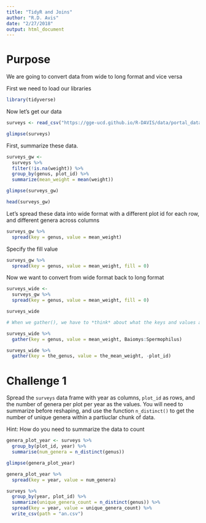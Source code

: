```yaml
---
title: "TidyR and Joins"
author: "R.D. Avis"
date: "2/27/2018"
output: html_document
---
```


# Purpose
We are going to convert data from wide to long format and vice versa

First we need to load our libraries

```r
library(tidyverse)
```

Now let's get our data

```r
surveys <- read_csv("https://gge-ucd.github.io/R-DAVIS/data/portal_data_joined.csv")

glimpse(surveys)
```

First, summarize these data.

```r
surveys_gw <-
  surveys %>%
  filter(!is.na(weight)) %>% 
  group_by(genus, plot_id) %>% 
  summarize(mean_weight = mean(weight))

glimpse(surveys_gw)

head(surveys_gw)
```

Let's spread these data into wide format with a different plot id for each row, and different genera across columns

```r
surveys_gw %>% 
  spread(key = genus, value = mean_weight)

```

Specify the fill value

```r
surveys_gw %>% 
  spread(key = genus, value = mean_weight, fill = 0)
```

Now we want to convert from wide format back to long format

```r
surveys_wide <-
  surveys_gw %>% 
  spread(key = genus, value = mean_weight, fill = 0)

surveys_wide

# When we gather(), we have to *think* about what the keys and values are

surveys_wide %>% 
  gather(key = genus, value = mean_weight, Baiomys:Spermophilus)

surveys_wide %>% 
  gather(key = the_genus, value = the_mean_weight, -plot_id)
```
# Challenge 1

Spread the `surveys` data frame with year as columns, `plot_id` as rows, and the number of genera per plot per year as the values. You will need to summarize before reshaping, and use the function `n_distinct()` to get the number of unique genera within a partiuclar chunk of data.

Hint: How do you need to summarize the data to count 




```r
genera_plot_year <- surveys %>%
  group_by(plot_id, year) %>% 
  summarise(num_genera = n_distinct(genus))

glimpse(genera_plot_year)

genera_plot_year %>% 
  spread(key = year, value = num_genera)
```


```r

surveys %>% 
  group_by(year, plot_id) %>% 
  summarize(unique_genera_count = n_distinct(genus)) %>% 
  spread(key = year, value = unique_genera_count) %>% 
  write_csv(path = "an.csv")

```

